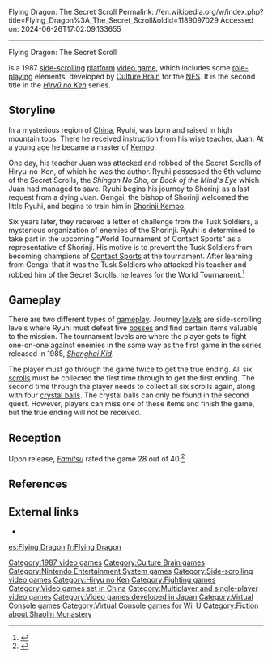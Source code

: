 Flying Dragon: The Secret Scroll
Permalink: //en.wikipedia.org/w/index.php?title=Flying_Dragon%3A_The_Secret_Scroll&oldid=1189097029
Accessed on: 2024-06-26T17:02:09.133655



------
Flying Dragon: The Secret Scroll
{{Other uses|Flying Dragon (disambiguation)}}
{{multiple issues|
{{Refimprove|date=March 2010}}
{{One source|date=March 2010}}
{{cleanup-rewrite|date=September 2013}}
}}
{{Infobox video game
|title = Flying Dragon: The Secret Scroll
|image = [[File:Flying Dragon The Secret Scroll Cover.jpg|frameless|upright=1.15|Flying Dragon: The Secret Scroll]]
|caption = North American cover art
|developer = [[Culture Brain]]
|publisher = Culture Brain
|released = '''NES/Famicom'''{{vgrelease|NA|August 1989|JP|February 14, 1987<ref>[http://www.gamefaqs.com/nes/587285-flying-dragon-the-secret-scroll/data ''Flying Dragon: The Secret Scroll''] at [[GameFAQs]]</ref>}}'''Wii U Virtual Console'''{{vgrelease|JP|September 10, 2014|PAL|March 5, 2015}}
|genre = [[Fighting game|Fighting]], [[role-playing video game]]
|modes = [[Single-player video game|Single-player]], [[Multiplayer video game|multiplayer]] (up to two players)
|platforms = [[Nintendo Entertainment System]], [[Wii U]] [[Virtual Console]]
}}

{{nihongo|'''''Flying Dragon: The Secret Scroll'''''|飛龍の拳 奥義の書|Hiryū no Ken: Ōgi no Sho|lit. "Fist of the Flying Dragon: Mystery Book"}} is a 1987 [[Side-scrolling video game|side-scrolling]] [[platform game|platform]] [[video game]], which includes some [[Role-playing game|role-playing]] elements, developed by [[Culture Brain]] for the [[Nintendo Entertainment System|NES]]. It is the second title in the ''[[Hiryū no Ken]]'' series.

==Storyline==
In a mysterious region of [[China]], Ryuhi, was born and raised in high mountain tops. There he received instruction from his wise teacher, Juan. At a young age he became a master of [[Kempo]].

One day, his teacher Juan was attacked and robbed of the Secret Scrolls of Hiryu-no-Ken, of which he was the author. Ryuhi possessed the 6th volume of the Secret Scrolls, the ''Shingan No Sho'', or ''Book of the Mind's Eye'' which Juan had managed to save. Ryuhi begins his journey to Shorinji as a last request from a dying Juan. Gengai, the bishop of Shorinji welcomed the little Ryuhi, and begins to train him in [[Shorinji Kempo]].

Six years later, they received a letter of challenge from the Tusk Soldiers, a mysterious organization of enemies of the Shorinji. Ryuhi is determined to take part in the upcoming "World Tournament of Contact Sports" as a representative of Shorinji. His motive is to prevent the Tusk Soldiers from becoming champions of [[contact sport|Contact Sports]] at the tournament. After learning from Gengai that it was the Tusk Soldiers who attacked his teacher and robbed him of the Secret Scrolls, he leaves for the World Tournament.<ref name=1up>{{Cite web |url=http://mycheats.1up.com/view/faq/3131034/29837/flying_dragon__the_secret_scroll/nes |title=Video Game Cheats, Strategy Guides, Walkthroughs from MyCheats |access-date=2009-01-19 |archive-url=https://web.archive.org/web/20110707061314/http://mycheats.1up.com/view/faq/3131034/29837/flying_dragon__the_secret_scroll/nes |archive-date=2011-07-07 |url-status=dead}}</ref>

==Gameplay==
There are two different types of [[gameplay]]. Journey [[Level (video gaming)|levels]] are side-scrolling levels where Ryuhi must defeat five [[boss (gaming)|bosses]] and find certain items valuable to the mission. The tournament levels are where the player gets to fight one-on-one against enemies in the same way as the first game in the series released in 1985, ''[[Shanghai Kid]]''.

The player must go through the game twice to get the true ending. All six [[scroll]]s must be collected the first time through to get the first ending. The second time through the player needs to collect all six scrolls again, along with four [[crystal ball]]s. The crystal balls can only be found in the second quest. However, players can miss one of these items and finish the game, but the true ending will not be received.

==Reception==
Upon release, ''[[Famitsu]]'' rated the game 28 out of 40.<ref>{{cite magazine |title=飛龍の拳 奥義の書 |trans-title=Hiryū no Ken: Ōgi no Sho |url=https://www.famitsu.com/cominy/?m=pc&a=page_h_title&title_id=20147&redirect=no |magazine=[[Famitsu]] |lang=ja |access-date=20 June 2021}}</ref>

==References==
{{reflist}}

==External links==
* {{mobygames|/33273}}

{{Hiryū no Ken}}

[[Category:1987 video games]]
[[Category:Culture Brain games]]
[[Category:Nintendo Entertainment System games]]
[[Category:Side-scrolling video games]]
[[Category:Hiryu no Ken]]
[[Category:Fighting games]]
[[Category:Video games set in China]]
[[Category:Multiplayer and single-player video games]]
[[Category:Video games developed in Japan]] 
[[Category:Virtual Console games]]
[[Category:Virtual Console games for Wii U]]
[[Category:Fiction about Shaolin Monastery]]

[[es:Flying Dragon]]
[[fr:Flying Dragon]]